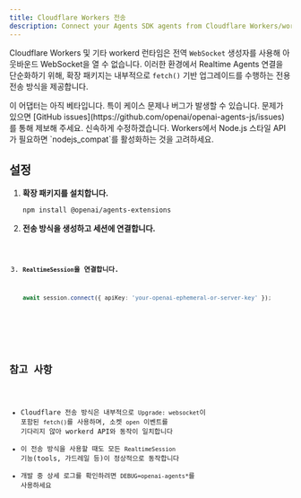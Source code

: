 ```yaml
---
title: Cloudflare Workers 전송
description: Connect your Agents SDK agents from Cloudflare Workers/workerd using a dedicated transport.
---
```



Cloudflare Workers 및 기타 workerd 런타임은 전역 `WebSocket` 생성자를 사용해 아웃바운드 WebSocket을 열 수 없습니다. 이러한 환경에서 Realtime Agents 연결을 단순화하기 위해, 확장 패키지는 내부적으로 `fetch()` 기반 업그레이드를 수행하는 전용 전송 방식을 제공합니다.

<Aside type="caution">
  이 어댑터는 아직 베타입니다. 특이 케이스 문제나 버그가 발생할 수 있습니다.
  문제가 있으면 [GitHub
  issues](https://github.com/openai/openai-agents-js/issues)를 통해 제보해
  주세요. 신속하게 수정하겠습니다. Workers에서 Node.js 스타일 API가 필요하면
  `nodejs_compat`를 활성화하는 것을 고려하세요.
</Aside>

## 설정

<Steps>

1. **확장 패키지를 설치합니다.**

   ```bash
   npm install @openai/agents-extensions
   ```

2. **전송 방식을 생성하고 세션에 연결합니다.**

   <Code lang="typescript" code={cloudflareBasicExample} />

3. **`RealtimeSession`을 연결합니다.**

   ```typescript
   await session.connect({ apiKey: 'your-openai-ephemeral-or-server-key' });
   ```

</Steps>

## 참고 사항

- Cloudflare 전송 방식은 내부적으로 `Upgrade: websocket`이 포함된 `fetch()`를 사용하며, 소켓 `open` 이벤트를 기다리지 않아 workerd API와 동작이 일치합니다
- 이 전송 방식을 사용할 때도 모든 `RealtimeSession` 기능(tools, 가드레일 등)이 정상적으로 동작합니다
- 개발 중 상세 로그를 확인하려면 `DEBUG=openai-agents*`를 사용하세요
